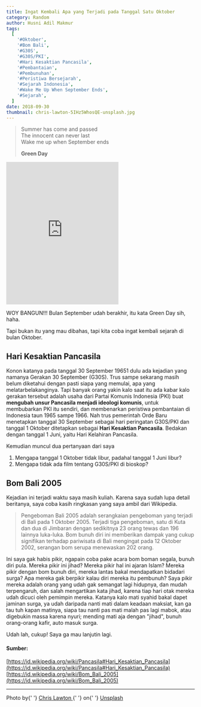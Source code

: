 ```yaml
---
title: Ingat Kembali Apa yang Terjadi pada Tanggal Satu Oktober
category: Random
author: Husni Adil Makmur
tags:
  [
    '#Oktober',
    '#Bom Bali',
    '#G30S',
    '#G30S/PKI',
    '#Hari Kesaktian Pancasila',
    '#Pembantaian',
    '#Pembunuhan',
    '#Peristiwa Bersejarah',
    '#Sejarah Indonesia',
    '#Wake Me Up When September Ends',
    '#Sejarah',
  ]
date: 2018-09-30
thumbnail: chris-lawton-5IHz5WhosQE-unsplash.jpg
---
```


> Summer has come and passed  
> The innocent can never last  
> Wake me up when September ends
>
> **Green Day**

<iframe
  src='https://open.spotify.com/embed/track/3ZffCQKLFLUvYM59XKLbVm'
  width='300'
  height='380'
  frameborder='0'
  allowtransparency='true'
  allow='encrypted-media'
></iframe>

WOY BANGUN!!! Bulan September udah berakhir, itu kata Green Day sih, haha.

Tapi bukan itu yang mau dibahas, tapi kita coba ingat kembali sejarah di bulan Oktober.

## Hari Kesaktian Pancasila

Konon katanya pada tanggal 30 September 19651 dulu ada kejadian yang namanya Gerakan 30 September (G30S). Trus sampe sekarang masih belum diketahui dengan pasti siapa yang memulai, apa yang melatarbelakanginya. Tapi banyak orang yakin kalo saat itu ada kabar kalo gerakan tersebut adalah usaha dari Partai Komunis Indonesia (PKI) buat **mengubah unsur Pancasila menjadi ideologi komunis**, untuk membubarkan PKI itu sendiri, dan membenarkan peristiwa pembantaian di Indonesia taun 1965 sampe 1966. Nah trus pemerintah Orde Baru menetapkan tanggal 30 September sebagai hari peringatan G30S/PKI dan tanggal 1 Oktober ditetapkan sebagai **Hari Kesaktian Pancasila**. Bedakan dengan tanggal 1 Juni, yaitu Hari Kelahiran Pancasila.

Kemudian muncul dua pertanyaan dari saya

1.  Mengapa tanggal 1 Oktober tidak libur, padahal tanggal 1 Juni libur?
2.  Mengapa tidak ada film tentang G30S/PKI di bioskop?

## Bom Bali 2005

Kejadian ini terjadi waktu saya masih kuliah. Karena saya sudah lupa detail beritanya, saya coba kasih ringkasan yang saya ambil dari Wikipedia.

> Pengeboman Bali 2005 adalah serangkaian pengeboman yang terjadi di Bali pada 1 Oktober 2005. Terjadi tiga pengeboman, satu di Kuta dan dua di Jimbaran dengan sedikitnya 23 orang tewas dan 196 lainnya luka-luka. Bom bunuh diri ini memberikan dampak yang cukup signifikan terhadap pariwisata di Bali mengingat pada 12 Oktober 2002, serangan bom serupa menewaskan 202 orang.

Ini saya gak habis pikir, ngapain coba pake acara bom boman segala, bunuh diri pula. Mereka pikir ini jihad? Mereka pikir hal ini ajaran Islam? Mereka pikir dengan bom bunuh diri, mereka lantas bakal mendapatkan bidadari surga? Apa mereka gak berpikir kalau diri mereka itu pembunuh? Saya pikir mereka adalah orang yang udah gak semangat lagi hidupnya, dan mudah terpengaruh, dan salah mengartikan kata jihad, karena tiap hari otak mereka udah dicuci oleh pemimpin mereka. Katanya kalo mati syahid bakal dapet jaminan surga, ya udah daripada nanti mati dalam keadaan maksiat, kan ga tau tuh kapan matinya, siapa tau nanti pas mati malah pas lagi mabok, atau digebukin massa karena nyuri; mending mati aja dengan "jihad", bunuh orang-orang kafir, auto masuk surga.

Udah lah, cukup! Saya ga mau lanjutin lagi.

#### Sumber:

[https://id.wikipedia.org/wiki/Pancasila#Hari_Kesaktian_Pancasila](https://id.wikipedia.org/wiki/Pancasila#Hari_Kesaktian_Pancasila)  
[https://id.wikipedia.org/wiki/Bom_Bali_2005](https://id.wikipedia.org/wiki/Bom_Bali_2005)

---

<span>
  Photo by{' '}
  <a
    rel='noreferrer noopener nofollow'
    href='https://unsplash.com/@chrislawton?utm_source=unsplash&amp;utm_medium=referral&amp;utm_content=creditCopyText'
  >
    Chris Lawton
  </a>{' '}
  on{' '}
  <a
    rel='noreferrer noopener nofollow'
    href='https://unsplash.com/s/photos/fall?utm_source=unsplash&amp;utm_medium=referral&amp;utm_content=creditCopyText'
  >
    Unsplash
  </a>
</span>
